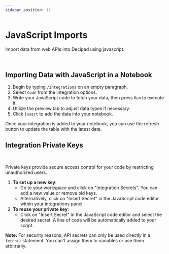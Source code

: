 ```yaml
---
sidebar_position: 11
---
```


# JavaScript Imports

Import data from web APIs into Decipad using javascript.


 <YouTubePlayer videoId="RMrxUdhKVlE" thumbnailUrl="/docs/img/thumbnails/thumbnail-code-integrations.png" />

<br />

## Importing Data with JavaScript in a Notebook

1. Begin by typing `/integrations` on an empty paragraph.
2. Select `Code` from the integration options.
3. Write your JavaScript code to fetch your data, then press `Run` to execute it.
4. Utilize the preview tab to adjust data types if necessary.
5. Click `Insert` to add the data into your notebook.

Once your integration is added to your notebook, you can use the refresh button to update the table with the latest data.

## Integration Private Keys

 <YouTubePlayer videoId="2WvCXqVBE5E" thumbnailUrl="/docs/img/thumbnails/thumbnail-api-secrets.png" />

<br />

Private keys provide secure access control for your code by restricting unauthorized users.

1.  **To set up a new key**:
    - Go to your workspace and click on "Integration Secrets". You can add a new value or remove old keys.
    - Alternatively, click on "Insert Secret" in the JavaScript code editor within your integrations panel.
2.  **To reuse your private key**:
    - Click on "Insert Secret" in the JavaScript code editor and select the desired secret. A line of code will be automatically added to your script.

**Note:** For security reasons, API secrets can only be used directly in a `fetch()` statement. You can't assign them to variables or use them arbitrarily.
